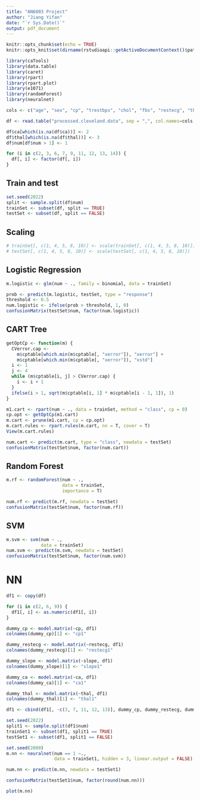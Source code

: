 ```yaml
---
title: "AN6003 Project"
author: "Jiang Yifan"
date: "`r Sys.Date()`"
output: pdf_document
---
```


```r
knitr::opts_chunk$set(echo = TRUE)
knitr::opts_knit$set(dirname(rstudioapi::getActiveDocumentContext()$path))
```

```r
library(caTools)
library(data.table)
library(caret)
library(rpart)
library(rpart.plot)
library(e1071)
library(randomForest)
library(neuralnet)
```

```r
cols <- c("age", "sex", "cp", "trestbps", "chol", "fbs", "restecg", "thalach", "exang", "oldpeak", "slope", "ca", "thal", "num")
```

```r
df <- read.table("processed.cleveland.data", sep = ",", col.names=cols, na.strings = c("?"))
```

```r
df$ca[which(is.na(df$ca))] <- 2
df$thal[which(is.na(df$thal))] <- 3
df$num[df$num > 1] <- 1
```

```r
for (i in c(2, 3, 6, 7, 9, 11, 12, 13, 14)) {
  df[, i] <- factor(df[, i])
}
```

## Train and test
```r
set.seed(2022) 
split <- sample.split(df$num)
trainSet <- subset(df, split == TRUE)
testSet <- subset(df, split == FALSE)
```

## Scaling
```r
# trainSet[, c(1, 4, 5, 8, 10)] <- scale(trainSet[, c(1, 4, 5, 8, 10)])
# testSet[, c(1, 4, 5, 8, 10)] <- scale(testSet[, c(1, 4, 5, 8, 10)])
```

## Logistic Regression
```r
m.logistic <- glm(num ~ ., family = binomial, data = trainSet)
```

```r
prob <- predict(m.logistic, testSet, type = "response")
threshold <- 0.5
num.logistic <- ifelse(prob > threshold, 1, 0)
confusionMatrix(testSet$num, factor(num.logistic))
```

## CART Tree
```r
getOptCp <- function(m) {
  CVerror.cap <-
    m$cptable[which.min(m$cptable[, "xerror"]), "xerror"] +
    m$cptable[which.min(m$cptable[, "xerror"]), "xstd"]
  i <- 1
  j <- 4
  while (m$cptable[i, j] > CVerror.cap) {
    i <- i + 1
  }
  ifelse(i > 1, sqrt(m$cptable[i, 1] * m$cptable[i - 1, 1]), 1)
}
```

```r
m1.cart <- rpart(num ~ ., data = trainSet, method = "class", cp = 0)
cp.opt <- getOptCp(m1.cart)
m.cart <- prune(m1.cart, cp = cp.opt)
m.cart.rules <- rpart.rules(m.cart, nn = T, cover = T)
View(m.cart.rules)
```

```r
num.cart <- predict(m.cart, type = "class", newdata = testSet)
confusionMatrix(testSet$num, factor(num.cart))
```

## Random Forest
```r
m.rf <- randomForest(num ~ .,
                     data = trainSet,
                     importance = T)

num.rf <- predict(m.rf, newdata = testSet)
confusionMatrix(testSet$num, factor(num.rf))
```

## SVM
```r
m.svm <- svm(num ~ .,
             data = trainSet)
num.svm <- predict(m.svm, newdata = testSet)
confusionMatrix(testSet$num, factor(num.svm))
```
# NN
```r
df1 <- copy(df)
```

```r
for (i in c(2, 6, 9)) {
  df1[, i] <- as.numeric(df1[, i])
}
```

```r
dummy_cp <- model.matrix(~cp, df1)
colnames(dummy_cp)[1] <- "cp1"

dummy_restecg <- model.matrix(~restecg, df1)
colnames(dummy_restecg)[1] <- "restecg1"

dummy_slope <- model.matrix(~slope, df1)
colnames(dummy_slope)[1] <- "slope1"

dummy_ca <- model.matrix(~ca, df1)
colnames(dummy_ca)[1] <- "ca1"

dummy_thal <- model.matrix(~thal, df1)
colnames(dummy_thal)[1] <- "thal1"
```

```r
df1 <- cbind(df1[, -c(3, 7, 11, 12, 13)], dummy_cp, dummy_restecg, dummy_slope, dummy_ca, dummy_thal)
```

```r
set.seed(2022) 
split1 <- sample.split(df1$num)
trainSet1 <- subset(df1, split1 == TRUE)
testSet1 <- subset(df1, split1 == FALSE)
```

```r
set.seed(2000) 
m.nn <- neuralnet(num == 1 ~.,
                  data = trainSet1, hidden = 3, linear.output = FALSE)
```

```r
num.nn <- predict(m.nn, newdata = testSet1)
```

```r
confusionMatrix(testSet1$num, factor(round(num.nn)))
```

```r
plot(m.nn)
```


